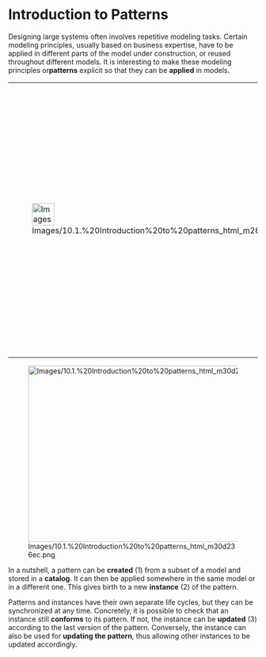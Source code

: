             
= Introduction to Patterns =
 
Designing large systems often involves repetitive modeling tasks. Certain modeling principles, usually based on business expertise, have to be applied in different parts of the model under construction, or reused throughout different models. It is interesting to make these modeling principles or''' patterns''' explicit so that they can be '''applied''' in models.

         
{| border="1"
|-
| 
[[Image:Images/10.1.%20Introduction%20to%20patterns_html_m262394d3.png|45x45px]]

 
| 
The Pattern tooling provided in Capella makes it possible 				to:

 
* '''Reuse''' work that has already been done, thus favoring 					productivity;
* '''Enforce''' 					modeling rules in order to have guarantees that the model keeps 					conforming to certain business criteria.
 
|}  
[[Image:Images/10.1.%20Introduction%20to%20patterns_html_m30d236ec.png|722x356px]]

 
In a nutshell, a pattern can be '''created''' (1) from a subset of a model and stored in a '''catalog'''. It can then be applied somewhere in the same model or in a different one. This gives birth to a new '''instance''' (2) of the pattern.

 
Patterns and instances have their own separate life cycles, but they can be synchronized at any time. Concretely, it is possible to check that an instance still '''conforms''' to its pattern. If not, the instance can be '''updated''' (3) according to the last version of the pattern. Conversely, the instance can also be used for '''updating the pattern''', thus allowing other instances to be updated accordingly.

   